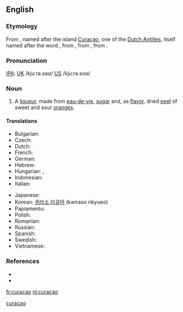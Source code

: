 {{also|Curaçao|curação|curacao}}
==English==

===Etymology===
From {{etyl|nl}}, named after the island [[Curaçao]], one of the [[Dutch Antilles]], itself named after the {{etyl|pt}} word {{term|curação||medical cure|lang=pt}}, from {{etyl|la}} {{term|curatio||cure|lang=la}}, from {{term|curare||to cure|lang=la}}, from {{term|cura||care, cure|lang=la}}.

===Pronunciation===
{{rfp}} [[IPA]]: [[UK]] /kjuːrə.səʊ/ [[US]] /kjuːrə.soʊ/

===Noun===
{{en-noun|curaçaos|-}}

# A [[liqueur]], made from [[eau-de-vie]], [[sugar]] and, as [[flavor]], dried [[peel]] of sweet and sour [[orange]]s.

====Translations====
{{trans-top|liqueur}}
* Bulgarian: {{t|bg|кюрасо|n}}
* Czech: {{t|cs|Curaçao likér}}
* Dutch: {{t+|nl|curaçao|m}}
* French: {{t+|fr|curaçao|m}}
* German: {{t|de|Curaçao|m}}
* Hebrew: {{t|he|קוראסאו}}
* Hungarian: {{t|hu|küraszó}}, {{t|hu|narancslikőr}}
* Indonesian: {{t|id|Curaçao}}
* Italian: {{t|it|Curaçao|m}}
{{trans-mid}}
* Japanese: {{t|ja|キュラソー|tr=kyurasō}}
* Korean: [[퀴라소 리큐어]] (kwiraso rikyueo)
* Papiamentu: {{tø|pap|Curacao likeur}}
* Polish: {{t|pl|Curaçao}}
* Romanian: {{t|ro|Curaçao}}
* Russian: {{t|ru|Кюрасао|tr=Kjurasáo|m}}
* Spanish: {{t|es|Curaçao|m}}
* Swedish: {{t|sv|Curaçao}}
* Vietnamese: {{t|vi|Curaçao}}
{{trans-bottom}}

===References===
* {{R:Webster NCD 1967}}
* {{NPLarousse}}

[[Category:English words spelled with diacritics|curacao]]

[[fr:curaçao]]
[[nl:curaçao]]
